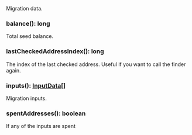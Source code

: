 Migration data.

### balance(): long

Total seed balance.

### lastCheckedAddressIndex(): long

The index of the last checked address.
Useful if you want to call the finder again.

### inputs(): [InputData[]](#inputdata)

Migration inputs.

### spentAddresses(): boolean

If any of the inputs are spent
